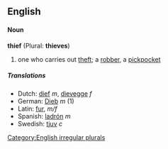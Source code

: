 ==English==
====Noun====
'''thief''' (Plural: '''thieves''')
#one who carries out [[theft]]; a [[robber]], a [[pickpocket]]

=====Translations=====
*Dutch: [[dief]] ''m'', [[dievegge]] ''f''
*German: [[Dieb]] ''m'' (1)
*Latin: [[fur]], ''m/f''
*Spanish: [[ladrón]] ''m''
*Swedish: [[tjuv]] ''c''

[[Category:English irregular plurals]]